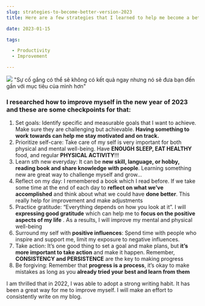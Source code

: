 ```yaml
--- 
slug: strategies-to-become-better-version-2023
title: Here are a few strategies that I learned to help me become a better version of myself every day in 2023:

date: 2023-01-15

tags: 

  - Productivity
  - Improvement

--- 
```



![](IMG_5537.JPG)
"Sự cố gắng có thể sẽ không có kết quả ngay nhưng nó sẽ đưa bạn đến gần với mục tiêu của mình hơn"

### I researched how to improve myself in the new year of 2023 and these are some checkpoints for that:


1. Set goals:  Identify specific and measurable goals that I want to achieve. Make sure they are challenging but achievable. **Having something to work towards can help me stay motivated and on track.**
2. Prioritize self-care: Take care of my self is very important for both physical and mental well-being. Have **ENOUGH SLEEP, EAT HEALTHY** food, and regular **PHYSICAL ACTIVITY**!!!
3. Learn sth new everyday: It can be **new skill, language, or hobby, reading book and share knowledge with people**. Learning something new are great way to challenge myself and grow…
4. Reflect on my day: I remembered a book which I read before. If we take some time at the end of each day to **reflect on what we’ve accomplished** and think about what we could have **done better**. This really help for improvement and make adjustments
5. Practice gratitude: “Everything depends on how you look at it”. I will **expressing good gratitude** which can help me to **focus on the positive aspects of my life** . As a results, I will improve my mental and physical well-being
6. Surround my self with **positive influences**: Spend time with people who inspire and support me, limit my exposure to negative influences.
7. Take action: It’s one good thing to set a goal and make plans, but **it’s more important to take action** and make it happen. Remember, **CONSISTENCY and PERSISTENCE** are the key to making progress
8. Be forgiving: Remember that **progress is a process**, it’s okay to make mistakes as long as you **already tried your best and learn from them**


I am thrilled that in 2022, I was able to adopt a strong writing habit. It has been a great way for me to improve myself. I will make an effort to consistently write on my blog.